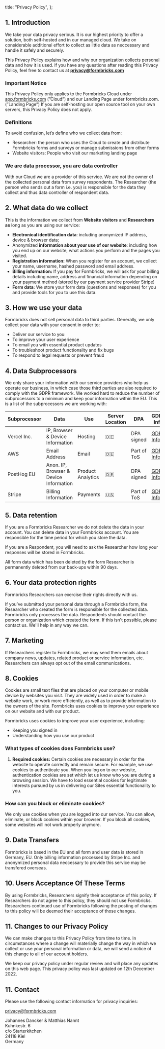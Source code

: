 
  title: "Privacy Policy",
};

## **1. Introduction**

We take your data privacy serious. It is our highest priority to offer a solution, both self-hosted and in our managed cloud. We take on considerable additional effort to collect as little data as neccessary and handle it safely and securely.

This Privacy Policy explains how and why our organization collects personal data and how it is used. If you have any questions after reading this Privacy Policy, feel free to contact us at **privacy@formbricks.com**

### Important Notice

This Privacy Policy only applies to the Formbricks Cloud under [app.formbricks.com](https://app.formbricks.com) (”Cloud”) and our Landing Page under formbricks.com. (”Landing Page”) If you are self-hosting our open source tool on your own servers, this Privacy Policy does not apply.

### Definitions

To avoid confusion, let’s define who we collect data from:

- Researcher: the person who uses the Cloud to create and distribute Formbricks forms and surveys or manage submissions from other forms
- Website visitors: People who visit our marketing landing page

### We are data processor, you are data controller

With our Cloud we are a provider of this service. We are not the owner of the collected personal data from survey respondents. The Researcher (the person who sends out a form i.e. you) is responsible for the data they collect and thus data controller of respondent data.

## **2. What data do we collect**

This is the information we collect from **Website visitors** and **Researchers as** long as you are using our service:

- **Electronical identification data**: including anonymized IP address, device & browser data;
- Anonymized **information about your use of our website**: including how you end up on our website, what actions you perform and the pages you visited.
- **Registration information:**
  When you register for an account, we collect your name, username, hashed password and email address.
- **Billing information:**
  If you pay for Formbricks, we will ask for your billing details including name, address and financial information depending on your payment method (stored by our payment service provider Stripe)
- **Form data:**
  We store your form data (questions and responses) for you and provide tools for you to use this data.

## **3. How we use your data**

Formbricks does not sell personal data to third parties. Generally, we only collect your data with your consent in order to:

- Deliver our service to you
- To improve your user experience
- To email you with essential product updates
- To troubleshoot product functionality and fix bugs
- To respond to legal requests or prevent fraud

## **4. Data Subprocessors**

We only share your information with our service providers who help us operate our business, in which case those third parties are also required to comply with the GDPR framework. We worked hard to reduce the number of subprocessors to a minimum and keep your information within the EU. This is a list of the subprocessors we are working with:

| Subprocessor | Data                                   | Use               | Server Location | DPA         | GDPR Info                                                                         |
| ------------ | -------------------------------------- | ----------------- | --------------- | ----------- | --------------------------------------------------------------------------------- |
| Vercel Inc.  | IP, Browser & Device Information       | Hosting           | 🇩🇪              | DPA signed  | [GDPR Info](https://vercel.com/legal/privacy-policy)                              |
| AWS          | Email Address                          | Email             | 🇩🇪              | Part of ToS | [GDPR Info](https://aws.amazon.com/de/compliance/gdpr-center/)                    |
| PostHog EU   | Anon. IP, Browser & Device Information | Product Analytics | 🇩🇪              | DPA signed  | [GDPR Info](https://posthog.com/docs/privacy/gdpr-compliance)                     |
| Stripe       | Billing Information                    | Payments          | 🇺🇸              | Part of ToS | [GDPR Info](https://stripe.com/privacy-center/legal#international-data-transfers) |

## **5. Data retention**

If you are a Formbricks Researcher we do not delete the data in your account. You can delete data in your Formbricks account. You are responsible for the time period for which you store the data.

If you are a Respondent, you will need to ask the Researcher how long your responses will be stored in Formbricks.

All form data which has been deleted by the form Researcher is permanently deleted from our back-ups within 90 days.

## **6. Your data protection rights**

Formbricks Researchers can exercise their rights directly with us.

If you’ve submitted your personal data through a Formbricks form, the Researcher who created the form is responsible for the collected data. Formbricks only processes the data. Respondents should contact the person or organization which created the form. If this isn't possible, please contact us. We'll help in any way we can.

## **7. Marketing**

If Researchers register to Formbricks, we may send them emails about company news, updates, related product or service information, etc. Researchers can always opt out of the email communications.

## **8. Cookies**

Cookies are small text files that are placed on your computer or mobile device by websites you visit. They are widely used in order to make a website work, or work more efficiently, as well as to provide information to the owners of the site. Formbricks uses cookies to improve your experience on our website and with our product.

Formbricks uses cookies to improve your user experience, including:

- Keeping you signed in
- Understanding how you use our product

### What types of cookies does Formbricks use?

1. **Required cookies:** Certain cookies are necessary in order for the website to operate correctly and remain secure. For example, we use cookies to authenticate you. When you log on to our website, authentication cookies are set which let us know who you are during a browsing session. We have to load essential cookies for legitimate interests pursued by us in delivering our Sites essential functionality to you.

### How can you block or eliminate cookies?

We only use cookies when you are logged into our service. You can allow, eliminate, or block cookies within your browser. If you block all cookies, some websites will not work properly anymore.

## **9. Data Transfers**

Formbricks is based in the EU and all form and user data is stored in Germany, EU. Only billing information processed by Stripe Inc. and anonymized personal data neccessary to provide this service may be transfered overseas.

## **10. Users Acceptance Of These Terms**

By using Formbricks, Researchers signify their acceptance of this policy. If Researchers do not agree to this policy, they should not use Formbricks. Researchers continued use of Formbricks following the posting of changes to this policy will be deemed their acceptance of those changes.

## **11. Changes to our Privacy Policy**

We can make changes to this Privacy Policy from time to time. In circumstances where a change will materially change the way in which we collect or use your personal information or data, we will send a notice of this change to all of our account holders.

We keep our privacy policy under regular review and will place any updates on this web page. This privacy policy was last updated on 12th December 2022.

## **11. Contact**

Please use the following contact information for privacy inquiries:

privacy@formbricks.com

Johannes Dancker & Matthias Nannt<br/>
Kuhnkestr. 6<br/>
c/o Starterkitchen<br/>
24118 Kiel<br/>
Germany

